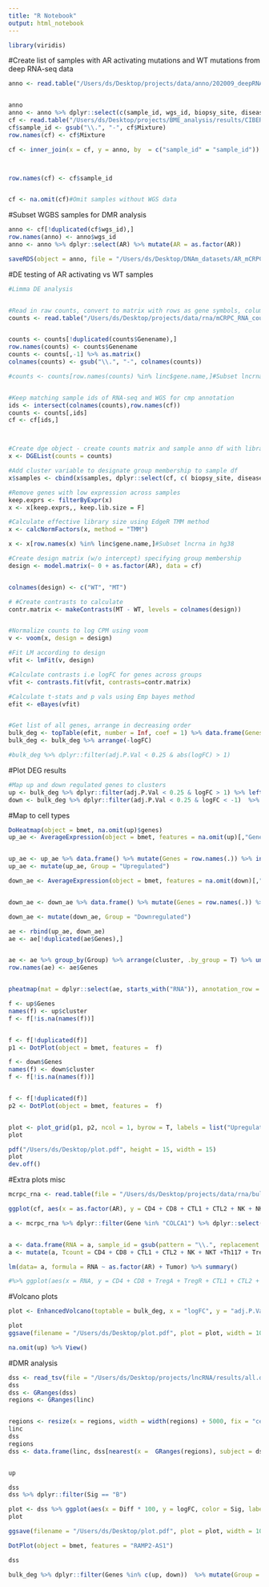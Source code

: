```yaml
---
title: "R Notebook"
output: html_notebook
---
```

```r
library(viridis)
```

#Create list of samples with AR activating mutations and WT mutations from deep RNA-seq data
```r
anno <- read.table("/Users/ds/Desktop/projects/data/anno/202009_deepRNAseq_sample_full.txt", header =T)


anno
anno <- anno %>% dplyr::select(c(sample_id, wgs_id, biopsy_site, disease_type_SIG_GEX, ID_patient, AR)) 
cf <- read.table("/Users/ds/Desktop/projects/BME_analysis/results/CIBERSORTx_Job33_Adjusted.txt", sep = "\t", header = T)
cf$sample_id <- gsub("\\.", "-", cf$Mixture)
row.names(cf) <- cf$Mixture

cf <- inner_join(x = cf, y = anno, by  = c("sample_id" = "sample_id"))



row.names(cf) <- cf$sample_id


cf <- na.omit(cf)#Omit samples without WGS data
```


#Subset WGBS samples for DMR analysis
```r
anno <- cf[!duplicated(cf$wgs_id),]
row.names(anno) <- anno$wgs_id
anno <- anno %>% dplyr::select(AR) %>% mutate(AR = as.factor(AR))

saveRDS(object = anno, file = "/Users/ds/Desktop/DNAm_datasets/AR_mCRPC_WGBS_anno.rds")

```


#DE testing of AR activating vs WT samples 
```r
#Limma DE analysis 


#Read in raw counts, convert to matrix with rows as gene symbols, columns as samples
counts <- read.table("/Users/ds/Desktop/projects/data/rna/mCRPC_RNA_counts_genename.txt", header = T)


counts <- counts[!duplicated(counts$Genename),]
row.names(counts) <- counts$Genename
counts <- counts[,-1] %>% as.matrix()
colnames(counts) <- gsub("\\.", "-", colnames(counts))  

#counts <- counts[row.names(counts) %in% linc$gene.name,]#Subset lncrna in hg38 


#Keep matching sample ids of RNA-seq and WGS for cmp annotation
ids <- intersect(colnames(counts),row.names(cf))
counts <- counts[,ids]
cf <- cf[ids,]



#Create dge object - create counts matrix and sample anno df with library sizes
x <- DGEList(counts = counts)

#Add cluster variable to designate group membership to sample df
x$samples <- cbind(x$samples, dplyr::select(cf, c( biopsy_site, disease_type_SIG_GEX, AR )))

#Remove genes with low expression across samples
keep.exprs <- filterByExpr(x)
x <- x[keep.exprs,, keep.lib.size = F]

#Calculate effective library size using EdgeR TMM method
x <- calcNormFactors(x, method = "TMM")

x <- x[row.names(x) %in% linc$gene.name,]#Subset lncrna in hg38 

#Create design matrix (w/o intercept) specifying group membership
design <- model.matrix(~ 0 + as.factor(AR), data = cf) 


colnames(design) <- c("WT", "MT") 

# #Create contrasts to calculate
contr.matrix <- makeContrasts(MT - WT, levels = colnames(design))


#Normalize counts to log CPM using voom
v <- voom(x, design = design)

#Fit LM according to design
vfit <- lmFit(v, design)

#Calculate contrasts i.e logFC for genes across groups
vfit <- contrasts.fit(vfit, contrasts=contr.matrix)

#Calculate t-stats and p vals using Emp bayes method
efit <- eBayes(vfit)


#Get list of all genes, arrange in decreasing order
bulk_deg <- topTable(efit, number = Inf, coef = 1) %>% data.frame(Genes = row.names(.))  %>% arrange(-logFC) 
bulk_deg <- bulk_deg %>% arrange(-logFC)

#bulk_deg %>% dplyr::filter(adj.P.Val < 0.25 & abs(logFC) > 1)


```

#Plot DEG results
```r
#Map up and down regulated genes to clusters
up <- bulk_deg %>% dplyr::filter(adj.P.Val < 0.25 & logFC > 1) %>% left_join( y = final_markers, by = c("Genes" = "gene"))
down <- bulk_deg %>% dplyr::filter(adj.P.Val < 0.25 & logFC < -1)  %>% arrange(logFC) %>% left_join( y = final_markers, by = c("Genes" = "gene"))
```

#Map to cell types
```r

DoHeatmap(object = bmet, na.omit(up)$genes)
up_ae <- AverageExpression(object = bmet, features = na.omit(up)[,"Genes"], slot = "data") %>%  data.frame() %>% log1p() 


up_ae <- up_ae %>% data.frame() %>% mutate(Genes = row.names(.)) %>% inner_join(up, by = c("Genes" = "Genes")) %>% dplyr::select(c(starts_with("RNA"), "Genes", "cluster")) 
up_ae <- mutate(up_ae, Group = "Upregulated")

down_ae <- AverageExpression(object = bmet, features = na.omit(down)[,"Genes"], slot = "data") %>%  data.frame() %>% log1p() 


down_ae <- down_ae %>% data.frame() %>% mutate(Genes = row.names(.)) %>% inner_join(down, by = c("Genes" = "Genes")) %>% dplyr::select(c(starts_with("RNA"), "Genes", "cluster")) 

down_ae <- mutate(down_ae, Group = "Downregulated")

ae <- rbind(up_ae, down_ae)
ae <- ae[!duplicated(ae$Genes),]


ae <- ae %>% group_by(Group) %>% arrange(cluster, .by_group = T) %>% ungroup() %>% data.frame()
row.names(ae) <- ae$Genes


pheatmap(mat = dplyr::select(ae, starts_with("RNA")), annotation_row = dplyr::select(ae, c(cluster, Group)), cluster_cols = F, cluster_rows = F, scale = "row", gaps_row = nrow(dplyr::filter(ae, Group == "Downregulated")), filename = "/Users/ds/Desktop/plot.png", height = 10)

```


```r
f <- up$Genes                                          
names(f) <- up$cluster
f <- f[!is.na(names(f))]


f <- f[!duplicated(f)]
p1 <- DotPlot(object = bmet, features =  f)

f <- down$Genes                                          
names(f) <- down$cluster
f <- f[!is.na(names(f))]


f <- f[!duplicated(f)]
p2 <- DotPlot(object = bmet, features =  f)


plot <- plot_grid(p1, p2, ncol = 1, byrow = T, labels = list("Upregulated", "Downregulated"))
plot

pdf("/Users/ds/Desktop/plot.pdf", height = 15, width = 15)
plot
dev.off()
```

#Extra plots misc
```r
mcrpc_rna <- read.table(file = "/Users/ds/Desktop/projects/data/rna/bulkRNA_mCRPC_CPM_gene.txt", header = T)

ggplot(cf, aes(x = as.factor(AR), y = CD4 + CD8 + CTL1 + CTL2 + NK + NKT +Th117 + TregA + TregR, fill = as.factor(AR) )) + geom_boxplot()

a <- mcrpc_rna %>% dplyr::filter(Gene %in% "COLCA1") %>% dplyr::select(-Gene) %>% log1p() %>% colMeans()


a <- data.frame(RNA = a, sample_id = gsub(pattern = "\\.", replacement = "-", x = names(a)))  %>% merge(cf) 
a <- mutate(a, Tcount = CD4 + CD8 + CTL1 + CTL2 + NK + NKT +Th117 + TregA + TregR)

lm(data= a, formula = RNA ~ as.factor(AR) + Tumor) %>% summary()

#%>% ggplot(aes(x = RNA, y = CD4 + CD8 + TregA + TregR + CTL1 + CTL2 + NK + NKT +  Th117)) + geom_point() + geom_smooth(method = "lm") + stat_cor()


```


#Volcano plots
```r
plot <- EnhancedVolcano(toptable = bulk_deg, x = "logFC", y = "adj.P.Val", lab =row.names(bulk_deg), selectLab = c(up$Genes[1:10], down$Genes[1:10]), pointSize = 1 , max.overlaps	= Inf, drawConnectors = T, pCutoff = 25e-2, legendPosition = "none", title = "Differential expression analysis of lncRNAs in mCRPC", subtitle = "AR activating mutation v.s wildtype", FCcutoff = 1, labSize = 3)

plot
ggsave(filename = "/Users/ds/Desktop/plot.pdf", plot = plot, width = 10, height = 10)

na.omit(up) %>% View()

```


#DMR analysis
```r
dss <- read_tsv(file = "/Users/ds/Desktop/projects/lncRNA/results/all.dmr.AR.format.bed", col_names = c("chrom", "start", "end", "Diff", "Stat"))
dss
dss <- GRanges(dss)
regions <- GRanges(linc)


regions <- resize(x = regions, width = width(regions) + 5000, fix = "center")
linc
dss
regions
dss <- data.frame(linc, dss[nearest(x =  GRanges(regions), subject = dss),] ) %>% inner_join(bulk_deg, by = c("gene.name" = "Genes" )) %>% mutate(Sig = ifelse(gene.name %in% up$Genes & Diff < -0.05, "A", ifelse(gene.name %in% down$Genes & Diff > 0.05, "B", "Other")   ))


up

dss
dss %>% dplyr::filter(Sig == "B") 

plot <- dss %>% ggplot(aes(x = Diff * 100, y = logFC, color = Sig, label= gene.name, alpha = Sig)) + geom_point(size= 1) + geom_vline(xintercept = c(-5,5), linetype = "dashed")  + geom_hline(yintercept = c(-1,1), linetype = "dashed") + geom_text_repel(data = dplyr::filter(dss, gene.name %in% c("COLCA1", "PCAT1", "PCAT14", "CCAT2", "PRNCR1", "NKILA")), color = "black", force =10) + scale_alpha_manual(values = c(1,1,0.1))  + ylab("logFC AR activating v.s wildtype") + xlab("Methylation difference AR activating - wildtype") + scale_color_viridis_d(option = "plasma", end = 0.5)
plot

ggsave(filename = "/Users/ds/Desktop/plot.pdf", plot = plot, width = 10)

DotPlot(object = bmet, features = "RAMP2-AS1")

dss

bulk_deg %>% dplyr::filter(Genes %in% c(up, down))  %>% mutate(Group = ifelse(Genes %in% up, "Up", "Down"))  %>% left_join(y = filt_markers, by = c("Genes" = "gene")) %>% group_by(Group, cluster) %>% mutate(Count = n()) %>%  ggplot( aes(fill=cluster, y=Count, x=Group)) + geom_bar(position="dodge", stat="identity")

```









